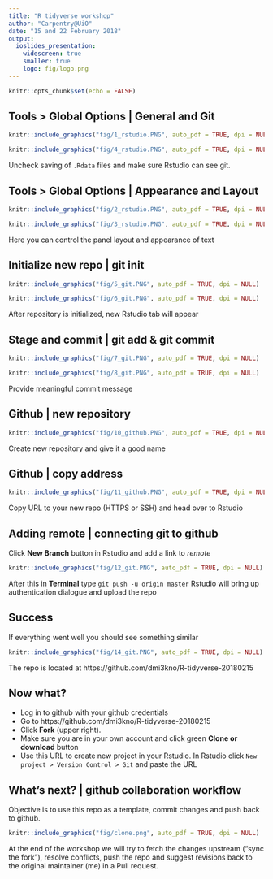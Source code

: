 ```yaml
---
title: "R tidyverse workshop"
author: "Carpentry@UiO"
date: "15 and 22 February 2018"
output: 
  ioslides_presentation:
    widescreen: true
    smaller: true
    logo: fig/logo.png
---
```


```r
knitr::opts_chunk$set(echo = FALSE)
```

## Tools > Global Options | General and Git

```r
knitr::include_graphics("fig/1_rstudio.PNG", auto_pdf = TRUE, dpi = NULL)

knitr::include_graphics("fig/4_rstudio.PNG", auto_pdf = TRUE, dpi = NULL)

```

Uncheck saving of `.Rdata` files and make sure Rstudio can see git.

## Tools > Global Options | Appearance and Layout

```r
knitr::include_graphics("fig/2_rstudio.PNG", auto_pdf = TRUE, dpi = NULL)

knitr::include_graphics("fig/3_rstudio.PNG", auto_pdf = TRUE, dpi = NULL)

```

Here you can control the panel layout and appearance of text

## Initialize new repo | git init

```r
knitr::include_graphics("fig/5_git.PNG", auto_pdf = TRUE, dpi = NULL)

knitr::include_graphics("fig/6_git.PNG", auto_pdf = TRUE, dpi = NULL)

```

After repository is initialized, new Rstudio tab will appear

## Stage and commit | git add & git commit

```r
knitr::include_graphics("fig/7_git.PNG", auto_pdf = TRUE, dpi = NULL)

knitr::include_graphics("fig/8_git.PNG", auto_pdf = TRUE, dpi = NULL)

```

Provide meaningful commit message

## Github | new repository

```r
knitr::include_graphics("fig/10_github.PNG", auto_pdf = TRUE, dpi = NULL)
```

Create new repository and give it a good name

## Github | copy address

```r
knitr::include_graphics("fig/11_github.PNG", auto_pdf = TRUE, dpi = NULL)
```

Copy URL to your new repo (HTTPS or SSH) and head over to Rstudio

## Adding remote | connecting git to github

Click **New Branch** button in Rstudio and add a link to *remote*

```r
knitr::include_graphics("fig/12_git.PNG", auto_pdf = TRUE, dpi = NULL)
```

After this in **Terminal** type `git push -u origin master`
Rstudio will bring up authentication dialogue and upload the repo

## Success 

If everything went well you should see something similar

```r
knitr::include_graphics("fig/14_git.PNG", auto_pdf = TRUE, dpi = NULL)
```

The repo is located at https://github.com/dmi3kno/R-tidyverse-20180215

## Now what?

- Log in to github with your github credentials
- Go to https://github.com/dmi3kno/R-tidyverse-20180215
- Click **Fork** (upper right). 
- Make sure you are in your own account and click green **Clone or download** button
- Use this URL to create new project in your Rstudio. In Rstudio click `New project > Version Control > Git` and paste the URL

## What's next? | github collaboration workflow

Objective is to use this repo as a template, commit changes and push back to github. 

```r
knitr::include_graphics("fig/clone.png", auto_pdf = TRUE, dpi = NULL)
```

At the end of the workshop we will try to fetch the changes upstream ("sync the fork"), resolve conflicts, push the repo and suggest revisions back to the original maintainer (me) in a Pull request.